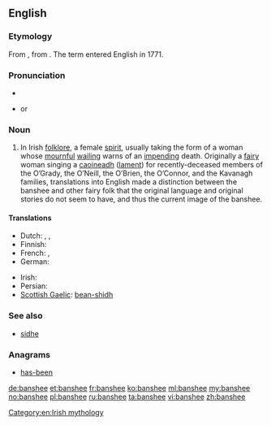 ==English==
{{wikipedia}}

===Etymology===
From {{etyl|ga}} {{term|bean|lang=ga}} {{term|sí|lang=ga}}, from {{etyl|sga}} {{term|ben|lang=sga}} {{term|síde||woman of the fairy mound|lang=sga}}.  The term {{term||banshee}} entered English in 1771.

===Pronunciation===
* {{audio|en-us-banshee.ogg|Audio (US)}}
* {{IPA|/bænˈʃiː/}} or {{IPAchar|/ˈbænʃiː/}}

===Noun===
{{en-noun}}

# In Irish [[folklore]], a female [[spirit]], usually taking the form of a woman whose [[mournful]] [[wail]]ing warns of an [[impend]]ing death. Originally a [[fairy]] woman singing a [[caoin|caoineadh]] ([[lament]]) for recently-deceased members of the O’Grady, the O’Neill, the O’Brien, the O’Connor, and the Kavanagh families, translations into English made a distinction between the banshee and other fairy folk that the original language and original stories do not seem to have, and thus the current image of the banshee.

====Translations====
{{trans-top|in Irish folklore, a female spirit}}
* Dutch: {{t-|nl|banshee|f}}, {{t+|nl|fee|f}}, {{t+|nl|elf|f}}
* Finnish: {{t-|fi|Banshee}}
* French: {{t-|fr|banshee|f}}, {{t|fr|banshie|f}}
* German: {{t+|de|Banshee}}
{{trans-mid}}
* Irish: {{t-|ga|bean sí|f|xs=Irish}}
* Persian: {{t|fa|موجود وهمی شکل به شکل روح|xs=Persian}}
* [[Scottish Gaelic]]: [[bean-shìdh]] {{f}}
{{trans-bottom}}

===See also===
* [[sidhe]]

===Anagrams===
* [[has-been#English|has-been]]

[[Category:en:Irish mythology]]

[[de:banshee]]
[[et:banshee]]
[[fr:banshee]]
[[ko:banshee]]
[[ml:banshee]]
[[my:banshee]]
[[no:banshee]]
[[pl:banshee]]
[[ru:banshee]]
[[ta:banshee]]
[[vi:banshee]]
[[zh:banshee]]